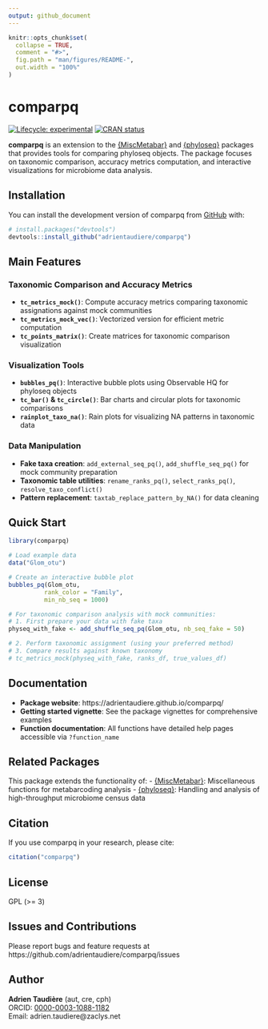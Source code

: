 ```yaml
---
output: github_document
---
```


<!-- README.md is generated from README.Rmd. Please edit that file -->

```r
knitr::opts_chunk$set(
  collapse = TRUE,
  comment = "#>",
  fig.path = "man/figures/README-",
  out.width = "100%"
)
```

# comparpq

<!-- badges: start -->
[![Lifecycle: experimental](https://img.shields.io/badge/lifecycle-experimental-orange.svg)](https://lifecycle.r-lib.org/articles/stages.html#experimental)
[![CRAN status](https://www.r-pkg.org/badges/version/comparpq)](https://CRAN.R-project.org/package=comparpq)
<!-- badges: end -->

**comparpq** is an extension to the [{MiscMetabar}](https://adrientaudiere.github.io/MiscMetabar/) and [{phyloseq}](https://joey711.github.io/phyloseq/) packages that provides tools for comparing phyloseq objects. The package focuses on taxonomic comparison, accuracy metrics computation, and interactive visualizations for microbiome data analysis.

## Installation

You can install the development version of comparpq from [GitHub](https://github.com/) with:

``` r
# install.packages("devtools")
devtools::install_github("adrientaudiere/comparpq")
```

## Main Features

### Taxonomic Comparison and Accuracy Metrics
- **`tc_metrics_mock()`**: Compute accuracy metrics comparing taxonomic assignations against mock communities
- **`tc_metrics_mock_vec()`**: Vectorized version for efficient metric computation
- **`tc_points_matrix()`**: Create matrices for taxonomic comparison visualization

### Visualization Tools
- **`bubbles_pq()`**: Interactive bubble plots using Observable HQ for phyloseq objects
- **`tc_bar()` & `tc_circle()`**: Bar charts and circular plots for taxonomic comparisons
- **`rainplot_taxo_na()`**: Rain plots for visualizing NA patterns in taxonomic data

### Data Manipulation
- **Fake taxa creation**: `add_external_seq_pq()`, `add_shuffle_seq_pq()` for mock community preparation
- **Taxonomic table utilities**: `rename_ranks_pq()`, `select_ranks_pq()`, `resolve_taxo_conflict()`
- **Pattern replacement**: `taxtab_replace_pattern_by_NA()` for data cleaning

## Quick Start

```r
library(comparpq)

# Load example data
data("Glom_otu")

# Create an interactive bubble plot
bubbles_pq(Glom_otu, 
          rank_color = "Family", 
          min_nb_seq = 1000)

# For taxonomic comparison analysis with mock communities:
# 1. First prepare your data with fake taxa
physeq_with_fake <- add_shuffle_seq_pq(Glom_otu, nb_seq_fake = 50)

# 2. Perform taxonomic assignment (using your preferred method)
# 3. Compare results against known taxonomy
# tc_metrics_mock(physeq_with_fake, ranks_df, true_values_df)
```

## Documentation

- **Package website**: https://adrientaudiere.github.io/comparpq/
- **Getting started vignette**: See the package vignettes for comprehensive examples
- **Function documentation**: All functions have detailed help pages accessible via `?function_name`

## Related Packages

This package extends the functionality of:
- [{MiscMetabar}](https://adrientaudiere.github.io/MiscMetabar/): Miscellaneous functions for metabarcoding analysis
- [{phyloseq}](https://joey711.github.io/phyloseq/): Handling and analysis of high-throughput microbiome census data

## Citation

If you use comparpq in your research, please cite:

```r
citation("comparpq")
```

## License

GPL (>= 3)

## Issues and Contributions

Please report bugs and feature requests at https://github.com/adrientaudiere/comparpq/issues

## Author

**Adrien Taudière** (aut, cre, cph)  
ORCID: [0000-0003-1088-1182](https://orcid.org/0000-0003-1088-1182)  
Email: adrien.taudiere@zaclys.net
